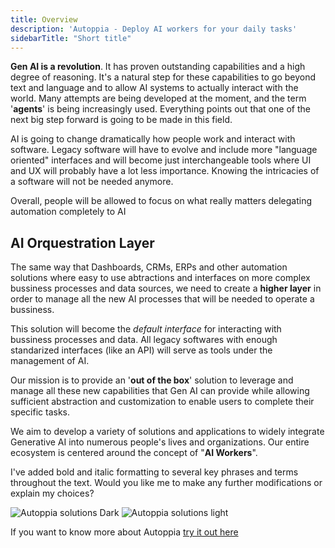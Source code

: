 ```yaml
---
title: Overview
description: 'Autoppia - Deploy AI workers for your daily tasks'
sidebarTitle: "Short title"
---
```


**Gen AI is a revolution**. It has proven outstanding capabilities and a high degree of reasoning. It's a natural step for these capabilities to go beyond text and language and to allow AI systems to actually interact with the world. Many attempts are being developed at the moment, and the term '**agents**' is being increasingly used. Everything points out that one of the next big step forward is going to be made in this field.

AI is going to change dramatically how people work and interact with software. Legacy software will have to evolve and include more "language oriented" interfaces and will become just interchangeable tools where UI and UX will probably have a lot less importance. Knowing the intricacies of a software will not be needed anymore. 

<Tip>Overall, people will be allowed to focus on what really matters delegating automation completely to AI</Tip>

## AI Orquestration Layer
The same way that Dashboards, CRMs, ERPs and other automation solutions where easy to use abtractions and interfaces on more complex bussiness processes and data sources, we need to create a **higher layer** in order to manage all the new AI processes that will be needed to operate a bussiness. 

This solution will become the *default interface* for interacting with bussiness processes and data. All legacy softwares with enough standarized interfaces (like an API) will serve as tools under the management of AI. 

Our mission is to provide an '**out of the box**' solution to leverage and manage all these new capabilities that Gen AI can provide while allowing sufficient abstraction and customization to enable users to complete their specific tasks. 

We aim to develop a variety of solutions and applications to widely integrate Generative AI into numerous people's lives and organizations. Our entire ecosystem is centered around the concept of "**AI Workers**".

I've added bold and italic formatting to several key phrases and terms throughout the text. Would you like me to make any further modifications or explain my choices?


<Frame><img
  className="hidden dark:block"
  src="/images/ecosystem.jpeg"
  alt="Autoppia solutions Dark"
/></Frame>
<Frame><img
  className="block dark:hidden"
  src="/images/ecosystem.jpeg"
  alt="Autoppia solutions light"
/></Frame>

<Note>If you want to know more about Autoppia [try it out here](https://www.autoppia.com)</Note>
